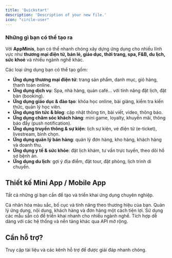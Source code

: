 ```yaml
---
title: 'Quickstart'
description: 'Description of your new file.'
icon: "circle-user"
---
```


### **Những gì bạn có thể tạo ra**

Với **AppMinis**, bạn có thể nhanh chóng xây dựng ứng dụng cho nhiều lĩnh vực như **thương mại điện tử, bán lẻ, giáo dục, thời trang, spa, F&B, du lịch, sức khoẻ** và nhiều ngành nghề khác.

Các loại ứng dụng bạn có thể tạo gồm:

- **Ứng dụng thương mại điện tử**: trang sản phẩm, danh mục, giỏ hàng, thanh toán online.
- **Ứng dụng dịch vụ**: Spa, nhà hàng, quán café… với tính năng đặt lịch, đặt bàn (booking).
- **Ứng dụng giáo dục & đào tạo**: khóa học online, bài giảng, kiểm tra kiến thức, quản lý học viên.
- **Ứng dụng tin tức & blog**: cập nhật thông tin, bài viết, video, thông báo.
- **Ứng dụng chăm sóc khách hàng**: mini game, loyalty, khuyến mãi, thông báo đẩy (push notification).
- **Ứng dụng truyền thông & sự kiện**: lịch sự kiện, vé điện tử (e-ticket), livestream, bình chọn.
- **Ứng dụng quản lý bán hàng**: quản lý đơn hàng, kho hàng, khách hàng và doanh thu.
- **Ứng dụng y tế & sức khỏe**: đặt lịch khám, tư vấn trực tuyến, theo dõi hồ sơ bệnh án.
- **Ứng dụng du lịch**: gợi ý địa điểm, đặt tour, đặt phòng, lịch trình di chuyển.


## Thiết kế Mini App / Mobile App

Tất cả những gì bạn cần để tạo và triển khai ứng dụng chuyên nghiệp.

<Columns cols={2}>
  <Card title="Thiết kế giao diện" icon="pen-to-square" href="/app-builder/builder/pages/home">
    Cá nhân hóa màu sắc, bố cục và tính năng theo thương hiệu của bạn.
  </Card>
  <Card title="Tính năng mở rộng" icon="gauge" href="/app-builder/builder/features/automation">
    Quản lý ứng dụng, nội dung, khách hàng và đơn hàng một cách tiện lợi.
  </Card>
  <Card title="Xuất bản ứng dụng" icon="palette" href="/app-builder/builder/demo-app">
    Sử dụng các mẫu sẵn có để triển khai nhanh cho nhiều ngành nghề.
  </Card>
  <Card title="Tài liệu API mở" icon="plug" href="/api">
    Tích hợp dễ dàng với các hệ thống và nền tảng khác qua API mở rộng.
  </Card>
</Columns>

## Cần hỗ trợ?

<Card title="Kênh hỗ trợ" icon="stars" href="/app-builder/builder/support">
  Truy cập tài liệu và các kênh hỗ trợ để được giải đáp nhanh chóng.
</Card>